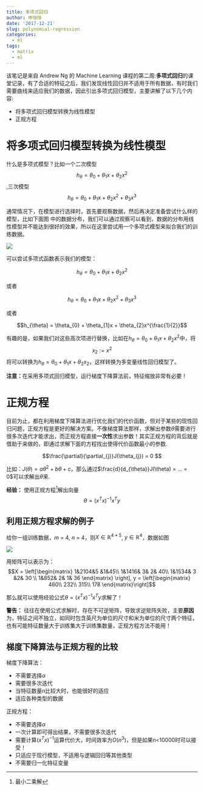 ```yaml
---
title: 多项式回归
author: 申恒恒
date: '2017-12-21'
slug: polynomial-regression
categories:
  - ml
tags:
  - matrix
  - ml
---
```


\noindent 该笔记是来自 Andrew Ng 的 Machine Learning 课程的第二周:**多项式回归**的课堂记录，有了合适的特征之后，我们发现线性回归并不适用于所有数据，有时我们需要曲线来适应我们的数据，因此引出多项式回归模型，主要讲解了以下几个内容:


- 将多项式回归模型转换为线性模型
- 正规方程




# 将多项式回归模型转换为线性模型

什么是多项式模型？比如一个二次模型$$h_{\theta} = \theta_{0} + \theta_{1}x + \theta_{2}x^2$$,三次模型$$h_{\theta} = \theta_{0} + \theta_{1}x + \theta_{2}x^2 + \theta_{3}x^3$$

通常情况下，在模型进行选择时，首先要观察数据，然后再决定准备尝试什么样的模型，比如下面图\ref{figure:polynomial} 中的数据分布，我们可以通过观察可以看到，数据的分布用线性模型并不能达到很好的效果，所以在这里尝试用一个多项式模型来拟合我们的训练数据。


\begin{figure}[htbp]
\begin{center}
  \includegraphics[width=0.6\textwidth]{polynomial.png}
  \caption{多项式拟合}\label{figure:polynomial}
\end{center}
\end{figure}

![](http://olrs8j04a.bkt.clouddn.com/17-12-21/67294778.jpg)

可以尝试多项式函数表示我们的模型：

$$h_{\theta} = \theta_{0} + \theta_{1}x + \theta_{2}x^2$$

或者

$$h_{\theta} = \theta_{0} + \theta_{1}x + \theta_{2}x^2 + \theta_{3}x^3$$

或者

$$h_{\theta} = \theta_{0} + \theta_{1}x + \theta_{2}x^{\frac{1}{2}}$$

有趣的是，如果我们对这些高次项进行替换，比如在$h_{\theta} = \theta_{0} + \theta_{1}x + \theta_{2}x^2$中，将
$$x_{2} := x^{2}$$
将可以转换为$h_{\theta} = \theta_{0} + \theta_{1}x + \theta_{2}x_{2}$，这样转换为多变量线性回归模型了。

**注意：**在采用多项式回归模型，运行梯度下降算法前，特征缩放非常有必要！

# 正规方程
目前为止，都在利用梯度下降算法进行优化我们的代价函数，但对于某些的现性回归问题，正规方程是更好的解决方案。不像梯度算法那样，求解出参数$\theta$需要进行很多次迭代才能求出，而正规方程直接**一次性**求出参数！其实正规方程的背后就是借助于\textbf{微积分}来做的，即通过求解下面的方程找出使得代价函数最小的参数.

$$\frac{\partial}{\partial_{j}}J(\theta_{j}) = 0 $$

比如：$J(\theta) = a\theta^{2} + b\theta + c$，那么通过$\frac{d}{d_{\theta}}J(\theta) = ... = 0$可以求解出$\theta$来.

**经验：** 使用正规方程^[最小二乘解]解出向量$$\theta = (x^{T}x)^{-1}x^{T}y$$

## 利用正规方程求解的例子
给你一组训练数据，$m$ = 4, $n$ = 4，则$X \in \mathbb{R}^{4*5}$, $y \in \mathbb{R}^{4}$，数据如图\ref{figure:data}

 
\begin{figure}[htbp]
\begin{center}
  \includegraphics[width=0.6\textwidth]{data.png}
  \caption{数据}\label{figure:data}
\end{center}
\end{figure}

![](http://olrs8j04a.bkt.clouddn.com/17-12-21/66125159.jpg)

用矩阵可以表示为：
$$X = \left[\begin{matrix}
1&2104&5 &1&45\\
1&1416& 3& 2& 40\\
1&1534& 3 &2& 30 \\
1&852& 2& 1& 36
\end{matrix}
\right],
y = \left[\begin{matrix}
460\\
232\\
315\\
178
\end{matrix}\right]$$

那么就可以使用经验公式$\theta = (x^{T}x)^{-1}x^{T}y$求解了！


**警告：** 往往在使用公式求解时，存在不可逆矩阵，导致求逆矩阵失败，主要**原因**为，特征之间不独立，如同时包含英尺为单位的尺寸和米为单位的尺寸两个特征，也有可能特征数量大于训练集大于训练集数量，正规方程方法不能用！

## 梯度下降算法与正规方程的比较

梯度下降算法：


- 不需要选择$\alpha$
- 需要很多次迭代
- 当特征数量$n$比较大时，也能很好的适应
- 适应各种类型的数据


正规方程：


- 不需要选择$\alpha$
- 一次计算即可得出结果，不需要很多次迭代
- 需要计算$(x^{T}x)^{-1}$运算代价大，时间效率为$O(n^3)$，但是如果n<10000时可以接受！
- 只适应于现行模型，不适用与逻辑回归等其他类型
- 不需要归一化特征变量

